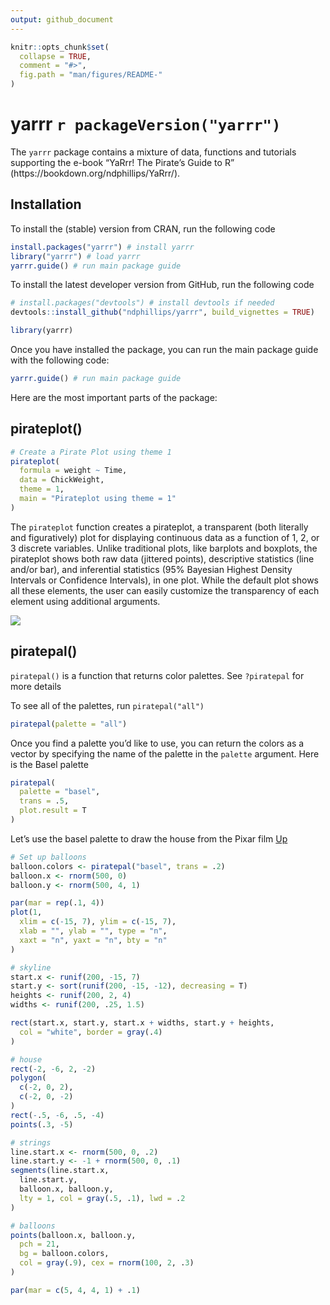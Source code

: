 ```yaml
---
output: github_document
---
```


<!-- README.md is generated from README.Rmd. Please edit that file -->

```r
knitr::opts_chunk$set(
  collapse = TRUE,
  comment = "#>",
  fig.path = "man/figures/README-"
)
```

# yarrr `r packageVersion("yarrr")`

The `yarrr` package contains a mixture of data, functions and tutorials supporting the e-book "YaRrr! The Pirate's Guide to R" (https://bookdown.org/ndphillips/YaRrr/). 

## Installation

To install the (stable) version from CRAN, run the following code

```R
install.packages("yarrr") # install yarrr
library("yarrr") # load yarrr
yarrr.guide() # run main package guide
```

To install the latest developer version from GitHub, run the following code

```R
# install.packages("devtools") # install devtools if needed
devtools::install_github("ndphillips/yarrr", build_vignettes = TRUE)
```

```r
library(yarrr)
```

Once you have installed the package, you can run the main package guide with the following code:

```R
yarrr.guide() # run main package guide
```

Here are the most important parts of the package:


## pirateplot()

```r
# Create a Pirate Plot using theme 1
pirateplot(
  formula = weight ~ Time,
  data = ChickWeight,
  theme = 1,
  main = "Pirateplot using theme = 1"
)
```

The `pirateplot` function creates a pirateplot, a transparent (both literally and figuratively) plot for displaying continuous data as a function of 1, 2, or 3 discrete variables. Unlike traditional plots, like barplots and boxplots, the pirateplot shows both raw data (jittered points), descriptive statistics (line and/or bar), and inferential statistics (95% Bayesian Highest Density Intervals or Confidence Intervals), in one plot. While the default plot shows all these elements, the user can easily customize the transparency of each element using additional arguments. 

![](inst/ppelements.png)

## piratepal()

`piratepal()` is a function that returns color palettes. See `?piratepal` for more details

To see all of the palettes, run `piratepal("all")`

```r
piratepal(palette = "all")
```

Once you find a palette you'd like to use, you can return the colors as a vector by specifying the name of the palette in the `palette` argument. Here is the Basel palette

```r
piratepal(
  palette = "basel",
  trans = .5,
  plot.result = T
)
```

Let's use the basel palette to draw the house from the Pixar film [Up ](https://www.youtube.com/watch?v=pkqzFUhGPJg)

```r
# Set up balloons
balloon.colors <- piratepal("basel", trans = .2)
balloon.x <- rnorm(500, 0)
balloon.y <- rnorm(500, 4, 1)

par(mar = rep(.1, 4))
plot(1,
  xlim = c(-15, 7), ylim = c(-15, 7),
  xlab = "", ylab = "", type = "n",
  xaxt = "n", yaxt = "n", bty = "n"
)

# skyline
start.x <- runif(200, -15, 7)
start.y <- sort(runif(200, -15, -12), decreasing = T)
heights <- runif(200, 2, 4)
widths <- runif(200, .25, 1.5)

rect(start.x, start.y, start.x + widths, start.y + heights,
  col = "white", border = gray(.4)
)

# house
rect(-2, -6, 2, -2)
polygon(
  c(-2, 0, 2),
  c(-2, 0, -2)
)
rect(-.5, -6, .5, -4)
points(.3, -5)

# strings
line.start.x <- rnorm(500, 0, .2)
line.start.y <- -1 + rnorm(500, 0, .1)
segments(line.start.x,
  line.start.y,
  balloon.x, balloon.y,
  lty = 1, col = gray(.5, .1), lwd = .2
)

# balloons
points(balloon.x, balloon.y,
  pch = 21,
  bg = balloon.colors,
  col = gray(.9), cex = rnorm(100, 2, .3)
)
```

```r
par(mar = c(5, 4, 4, 1) + .1)
```


